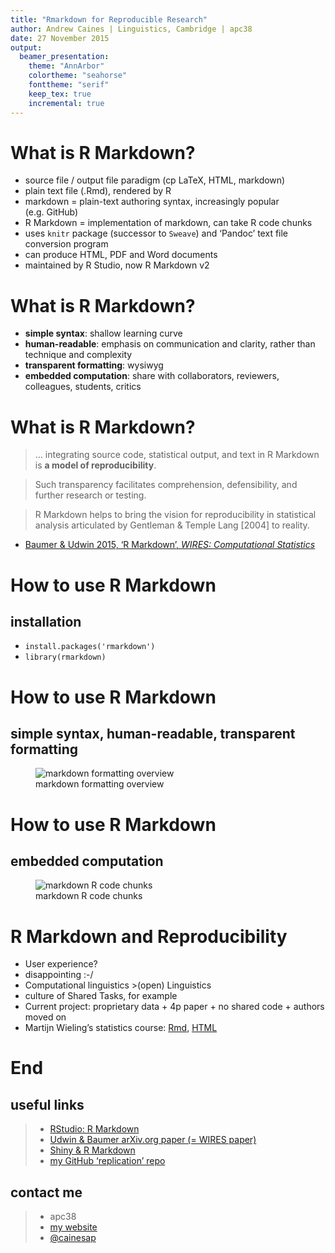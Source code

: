 ```yaml
---
title: "Rmarkdown for Reproducible Research"
author: Andrew Caines | Linguistics, Cambridge | apc38
date: 27 November 2015
output:
  beamer_presentation:
    theme: "AnnArbor"
    colortheme: "seahorse"
    fonttheme: "serif"
    keep_tex: true
    incremental: true
---
```



# What is R Markdown?
- source file / output file paradigm (cp LaTeX, HTML, markdown)
- plain text file (.Rmd), rendered by R
- markdown = plain-text authoring syntax, increasingly popular (e.g. GitHub)
- R Markdown = implementation of markdown, can take R code chunks
- uses `knitr` package (successor to `Sweave`) and 'Pandoc' text file conversion program
- can produce HTML, PDF and Word documents
- maintained by R Studio, now R Markdown v2


# What is R Markdown?
- **simple syntax**: shallow learning curve
- **human-readable**: emphasis on communication and clarity, rather than technique and complexity
- **transparent formatting**: wysiwyg
- **embedded computation**: share with collaborators, reviewers, colleagues, students, critics


# What is R Markdown?
>  ... integrating source code, statistical output, and text in R Markdown is **a model of reproducibility**.

> Such transparency facilitates comprehension, defensibility, and further research or testing.

> R Markdown helps to bring the vision for reproducibility in statistical analysis articulated by Gentleman & Temple Lang [2004] to reality.

* [Baumer & Udwin 2015, 'R Markdown', _WIRES: Computational Statistics_](http://onlinelibrary.wiley.com/doi/10.1002/wics.1348/abstract)


# How to use R Markdown
## installation
-  `install.packages('rmarkdown')`
- `library(rmarkdown)`


# How to use R Markdown
## simple syntax, human-readable, transparent formatting
![markdown formatting overview](images/markdownOverview.png)


# How to use R Markdown
## embedded computation
![markdown R code chunks](images/markdownChunk.png)


# R Markdown and Reproducibility
- User experience?
- disappointing :-/
- Computational linguistics >(open) Linguistics
- culture of Shared Tasks, for example
- Current project: proprietary data + 4p paper + no shared code + authors moved on
- Martijn Wieling's statistics course: 
[Rmd](http://www.let.rug.nl/~wieling/statscourse/lecture3/lab/answers/lab-including-answers.Rmd),
[HTML](http://www.let.rug.nl/~wieling/statscourse/lecture3/lab/answers/lab-including-answers.html)


# End
## useful links
> - [RStudio: R Markdown](http://rmarkdown.rstudio.com/)
> - [Udwin & Baumer arXiv.org paper (= WIRES paper)](http://arxiv.org/abs/1501.01613)
> - [Shiny & R Markdown](http://shiny.rstudio.com/articles/interactive-docs.html)
> - [my GitHub 'replication' repo](https://github.com/cainesap/replication)

## contact me
> - apc38
> - [my website](http://apc38.user.srcf.net/)
> - [@cainesap](https://twitter.com/cainesap)
